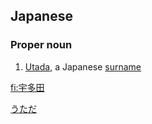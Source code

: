 ==Japanese==
{{ja-kanjitab|宇|多|田}}

===Proper noun===
{{ja-pos|proper|うただ}}

# [[Utada]], a Japanese [[surname]]

[[Category:Japanese surnames|うただ]]

[[fi:宇多田]]